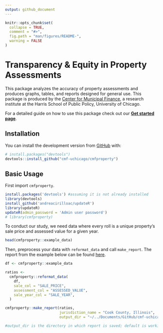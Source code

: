 ```yaml
---
output: github_document
---
```


<!-- README.md is generated from README.Rmd. Please edit that file -->

```r
knitr::opts_chunk$set(
  collapse = TRUE,
  comment = "#>",
  fig.path = "man/figures/README-",
  warning = FALSE
)
```

# Transparency & Equity in Property Assessments

This package analyzes the accuracy of property assessments and produces graphs, tables, and reports designed for general use. This package is produced by the [Center for Municipal Finance](https://harris.uchicago.edu/research-impact/centers-institutes/center-municipal-finance), a research institute at the Harris School of Public Policy, University of Chicago.

For a detailed guide on how to use this package check out our [**Get started page**](https://cmf-uchicago.github.io/cmfproperty/articles/cmfproperty.html).

## Installation

You can install the development version from [GitHub](https://github.com/) with:

``` r
# install.packages("devtools")
devtools::install_github("cmf-uchicago/cmfproperty")
```

## Basic Usage

First import `cmfproperty`.

```r
install.packages('devtools') #assuming it is not already installed
library(devtools)
install_github('andreacirilloac/updateR')
library(updateR)
updateR(admin_password = 'Admin user password')
# library(cmfproperty)
```

To conduct our study, we need data where every roll is a unique property's sale price and assessed value for a given year.

```r
head(cmfproperty::example_data)
```


Then, preprocess your data with `reformat_data` and call `make_report`. The report from the example below can be found [here](https://cmf-uchicago.github.io/Cook County, Illinois.html).

```r
df <- cmfproperty::example_data

ratios <-
  cmfproperty::reformat_data(
    df,
    sale_col = "SALE_PRICE",
    assessment_col = "ASSESSED_VALUE",
    sale_year_col = "SALE_YEAR",
  )

cmfproperty::make_report(ratios, 
                         jurisdiction_name = "Cook County, Illinois",
                         output_dir = "~/../Documents/GitHub/cmf-uchicago.github.io/") 

#output_dir is the directory in which report is saved; default is working directory

```


